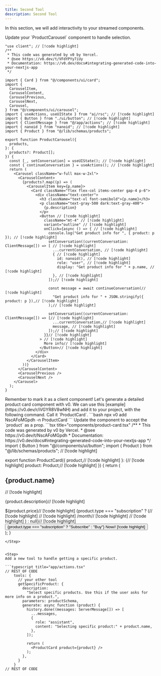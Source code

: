 ```yaml
---
title: Second Tool
description: Second Tool
---
```


In this section, we will add interactivity to your streamed components.

<Steps>


<Step>
Update your `ProductCarousel` component to handle selection.

```tsx title="components/product-carousel.tsx"
"use client"; // [!code highlight]
/**
 * This code was generated by v0 by Vercel.
 * @see https://v0.dev/t/VFdYPYy7iUy
 * Documentation: https://v0.dev/docs#integrating-generated-code-into-your-nextjs-app
 */

import { Card } from "@/components/ui/card";
import {
  CarouselItem,
  CarouselContent,
  CarouselPrevious,
  CarouselNext,
  Carousel,
} from "@/components/ui/carousel";
import { useActions, useUIState } from "ai/rsc"; // [!code highlight]
import { Button } from "./ui/button"; // [!code highlight]
import { ClientMessage } from "@/app/actions"; // [!code highlight]
import { nanoid } from "nanoid"; // [!code highlight]
import { Product } from "@/lib/schemas/products";

export function ProductCarousel({
  products,
}: {
  products?: Product[];
}) {
  const [_, setConversation] = useUIState(); // [!code highlight]
  const { continueConversation } = useActions(); // [!code highlight]
  return (
    <Carousel className="w-full max-w-2xl">
      <CarouselContent>
        {products?.map((p) => (
          <CarouselItem key={p.name}>
            <Card className="flex flex-col items-center gap-4 p-6">
              <div className="text-center">
                <h3 className="text-xl font-semibold">{p.name}</h3>
                <p className="text-gray-500 dark:text-gray-400">
                  {p.description}
                </p>
                <Button // [!code highlight]
                  className="mt-4" // [!code highlight]
                  variant="outline" // [!code highlight]
                  onClick={async () => { // [!code highlight]
                    console.log("Get product info for ", { product: p }); // [!code highlight]
                    setConversation((currentConversation: ClientMessage[]) => [ // [!code highlight]
                      ...currentConversation, // [!code highlight]
                      { // [!code highlight]
                        id: nanoid(), // [!code highlight]
                        role: "user", // [!code highlight]
                        display: "Get product info for " + p.name, // [!code highlight]
                      }, // [!code highlight]
                    ]);// [!code highlight]

                    const message = await continueConversation(// [!code highlight]
                      "Get product info for " + JSON.stringify({ product: p }),// [!code highlight]
                    );// [!code highlight]

                    setConversation((currentConversation: ClientMessage[]) => [// [!code highlight]
                      ...currentConversation,// [!code highlight]
                      message, // [!code highlight]
                    ]);// [!code highlight]
                  }}// [!code highlight]
                > // [!code highlight]
                  More info// [!code highlight]
                </Button>// [!code highlight]
              </div>
            </Card>
          </CarouselItem>
        ))}
      </CarouselContent>
      <CarouselPrevious />
      <CarouselNext />
    </Carousel>
  );
}
```
<Callout>
Remember to mark it as a client component!
</Callout>
</Step>
<Step>
Let's generate a detailed product card component with v0. We can use this [example](https://v0.dev/r/iVGYR8V8wNH) and add it to your project, with the following command. Call it `ProductCard`.
```bash
npx v0 add NscAFoMGpdh -n ProductCard
```
</Step>
<Step>
Update the component to accept the `product` as a prop.
```tsx title="components/product-card.tsx"
/**
 * This code was generated by v0 by Vercel.
 * @see https://v0.dev/t/NscAFoMGpdh
 * Documentation: https://v0.dev/docs#integrating-generated-code-into-your-nextjs-app
 */
import { Button } from "@/components/ui/button";
import { Product } from "@/lib/schemas/products"; // [!code highlight]

export function ProductCard({
  product,// [!code highlight]
}: {// [!code highlight]
  product: Product;// [!code highlight]
}) {
  return (
    <div className="flex flex-col items-start gap-6 bg-white p-8 shadow-lg rounded-lg dark:bg-gray-950">
      <div className="space-y-2">
        <h2 className="text-2xl font-bold tracking-tight">{product.name}</h2>// [!code highlight]
        <p className="text-gray-500 dark:text-gray-400">
          {product.description}// [!code highlight]
        </p>
      </div>
      <div className="flex items-baseline gap-2">
        <span className="text-4xl font-bold">${product.price}</span>// [!code highlight]
        {product.type === "subscription" ? (// [!code highlight]
          <span className="text-gray-500 dark:text-gray-400 text-sm">// [!code highlight]
            /month// [!code highlight]
          </span>// [!code highlight]
        ) : null}// [!code highlight]
      </div>
      <Button className="w-full">
        {product.type === "subscription" ? "Subscribe" : "Buy"} Now// [!code highlight]
      </Button>
    </div>
  );
}
```
</Step>


<Step>
Add a new tool to handle getting a specific product.

```typescript title="app/actions.tsx"
// REST OF CODE
    tools: {
      // your other tool
      getSpecificProduct: {
        description:
          "Select specific products. Use this if the user asks for more info on a product.",
        parameters: productSchema,
        generate: async function (product) {
          history.done((messages: ServerMessage[]) => [
            ...messages,
            {
              role: "assistant",
              content: "Selecting specific product:" + product.name,
            },
          ]);

          return (
            <ProductCard product={product} />
          );
        },
      }
    }
// REST OF CODE
```

</Step>
</Steps>